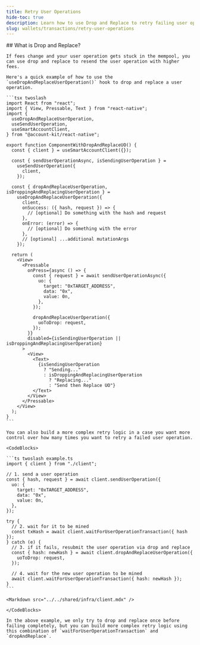 ```yaml
---
title: Retry User Operations
hide-toc: true
description: Learn how to use Drop and Replace to retry failing user operations.
slug: wallets/transactions/retry-user-operations
---
```


<Tabs>
  <Tab title="React">
    ## What is Drop and Replace?

    If fees change and your user operation gets stuck in the mempool, you can use drop and replace to resend the user operation with higher fees.

    Here's a quick example of how to use the `useDropAndReplaceUserOperation()` hook to drop and replace a user operation.

    ```tsx twoslash
    import React from "react";
    import { View, Pressable, Text } from "react-native";
    import {
      useDropAndReplaceUserOperation,
      useSendUserOperation,
      useSmartAccountClient,
    } from "@account-kit/react-native";

    export function ComponentWithDropAndReplaceUO() {
      const { client } = useSmartAccountClient({});

      const { sendUserOperationAsync, isSendingUserOperation } =
        useSendUserOperation({
          client,
        });

      const { dropAndReplaceUserOperation, isDroppingAndReplacingUserOperation } =
        useDropAndReplaceUserOperation({
          client,
          onSuccess: ({ hash, request }) => {
            // [optional] Do something with the hash and request
          },
          onError: (error) => {
            // [optional] Do something with the error
          },
          // [optional] ...additional mutationArgs
        });

      return (
        <View>
          <Pressable
            onPress={async () => {
              const { request } = await sendUserOperationAsync({
                uo: {
                  target: "0xTARGET_ADDRESS",
                  data: "0x",
                  value: 0n,
                },
              });

              dropAndReplaceUserOperation({
                uoToDrop: request,
              });
            }}
            disabled={isSendingUserOperation || isDroppingAndReplacingUserOperation}
          >
            <View>
              <Text>
                {isSendingUserOperation
                  ? "Sending..."
                  : isDroppingAndReplacingUserOperation
                    ? "Replacing..."
                    : "Send then Replace UO"}
              </Text>
            </View>
          </Pressable>
        </View>
      );
    }
    ```

    You can also build a more complex retry logic in a case you want more control over how many times you want to retry a failed user operation.

  </Tab>
  <Tab title="JavaScript">
    <Markdown src="../../shared/infra/drop-and-replace-description.mdx" />

    <CodeBlocks>

    ```ts twoslash example.ts
    import { client } from "./client";

    // 1. send a user operation
    const { hash, request } = await client.sendUserOperation({
      uo: {
        target: "0xTARGET_ADDRESS",
        data: "0x",
        value: 0n,
      },
    });

    try {
      // 2. wait for it to be mined
      const txHash = await client.waitForUserOperationTransaction({ hash });
    } catch (e) {
      // 3. if it fails, resubmit the user operation via drop and replace
      const { hash: newHash } = await client.dropAndReplaceUserOperation({
        uoToDrop: request,
      });

      // 4. wait for the new user operation to be mined
      await client.waitForUserOperationTransaction({ hash: newHash });
    }
    ```

    <Markdown src="../../shared/infra/client.mdx" />

    </CodeBlocks>

    In the above example, we only try to drop and replace once before failing completely, but you can build more complex retry logic using this combination of `waitForUserOperationTransaction` and `dropAndReplace`.

  </Tab>
</Tabs>

